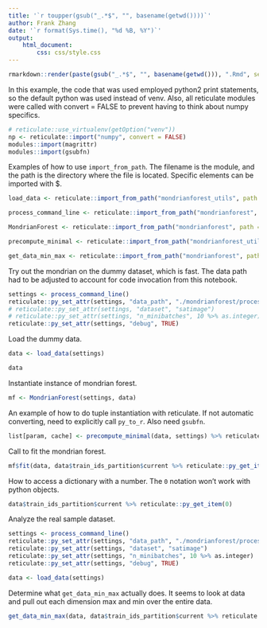 ```yaml
---
title: '`r toupper(gsub("_.*$", "", basename(getwd())))`'
author: Frank Zhang
date: '`r format(Sys.time(), "%d %B, %Y")`'
output:
    html_document:
        css: css/style.css
---
```


```r
rmarkdown::render(paste(gsub("_.*$", "", basename(getwd())), ".Rmd", sep = ""), output_dir = "dist")
```

In this example, the code that was used employed python2 print statements, so the default python was used instead of venv. Also, all reticulate modules were called with convert = FALSE to prevent having to think about numpy specifics.

```r
# reticulate::use_virtualenv(getOption("venv"))
np <- reticulate::import("numpy", convert = FALSE)
modules::import(magrittr)
modules::import(gsubfn)
```

Examples of how to use `import_from_path`. The filename is the module, and the path is the directory where the file is located. Specific elements can be imported with $.

```r
load_data <- reticulate::import_from_path("mondrianforest_utils", path = "./mondrianforest/src", convert = FALSE)$load_data

process_command_line <- reticulate::import_from_path("mondrianforest", path = "./mondrianforest/src", convert = FALSE)$process_command_line

MondrianForest <- reticulate::import_from_path("mondrianforest", path = "./mondrianforest/src", convert = FALSE)$MondrianForest

precompute_minimal <- reticulate::import_from_path("mondrianforest_utils", path = "./mondrianforest/src", convert = FALSE)$precompute_minimal

get_data_min_max <- reticulate::import_from_path("mondrianforest", path = "./mondrianforest/src", convert = FALSE)$get_data_min_max
```

Try out the mondrian on the dummy dataset, which is fast. The data path had to be adjusted to account for code invocation from this notebook.

```r
settings <- process_command_line()
reticulate::py_set_attr(settings, "data_path", "./mondrianforest/process_data/")
# reticulate::py_set_attr(settings, "dataset", "satimage")
# reticulate::py_set_attr(settings, "n_minibatches", 10 %>% as.integer)
reticulate::py_set_attr(settings, "debug", TRUE)
```

Load the dummy data.

```r
data <- load_data(settings)
```

```r
data
```

Instantiate instance of mondrian forest.

```r
mf <- MondrianForest(settings, data)
```

An example of how to do tuple instantiation with reticulate. If not automatic converting, need to explicitly call `py_to_r`. Also need `gsubfn`.

```r
list[param, cache] <- precompute_minimal(data, settings) %>% reticulate::py_to_r()
```

Call to fit the mondrian forest.

```r
mf$fit(data, data$train_ids_partition$current %>% reticulate::py_get_item(0), settings, param, cache)
```

How to access a dictionary with a number. The `0` notation won't work with python objects.

```r
data$train_ids_partition$current %>% reticulate::py_get_item(0)
```

Analyze the real sample dataset.

```r
settings <- process_command_line()
reticulate::py_set_attr(settings, "data_path", "./mondrianforest/process_data/")
reticulate::py_set_attr(settings, "dataset", "satimage")
reticulate::py_set_attr(settings, "n_minibatches", 10 %>% as.integer)
reticulate::py_set_attr(settings, "debug", TRUE)
```

```r
data <- load_data(settings)
```

Determine what `get_data_min_max` actually does. It seems to look at data and pull out each dimension max and min over the entire data.

```r
get_data_min_max(data, data$train_ids_partition$current %>% reticulate::py_get_item(0))[1]
```

